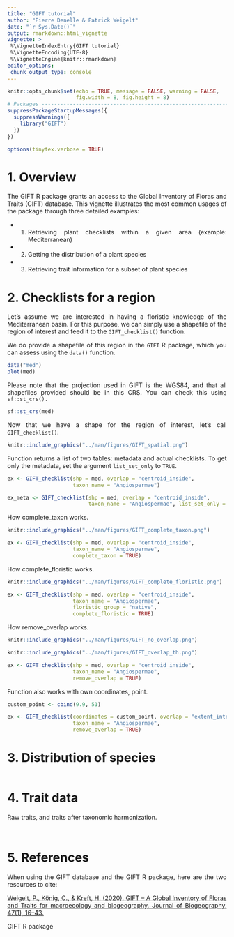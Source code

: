 ```yaml
---
title: "GIFT tutorial"
author: "Pierre Denelle & Patrick Weigelt"
date: "`r Sys.Date()`"
output: rmarkdown::html_vignette
vignette: >
 %\VignetteIndexEntry{GIFT tutorial}
 %\VignetteEncoding{UTF-8} 
 %\VignetteEngine{knitr::rmarkdown}
editor_options: 
 chunk_output_type: console
---
```


<style>
body {
text-align: justify}
</style>

```r

knitr::opts_chunk$set(echo = TRUE, message = FALSE, warning = FALSE,
                      fig.width = 8, fig.height = 8)
# Packages --------------------------------------------------------------------
suppressPackageStartupMessages({
  suppressWarnings({
    library("GIFT")
  })
})

options(tinytex.verbose = TRUE)
```

# 1. Overview

The GIFT R package grants an access to the Global Inventory of Floras and
Traits (GIFT) database. This vignette illustrates the most common usages of
the package through three detailed examples:

- 1. Retrieving plant checklists within a given area (example: Mediterranean)
- 2. Getting the distribution of a plant species
- 3. Retrieving trait information for a subset of plant species

\newpage

# 2. Checklists for a region

Let's assume we are interested in having a floristic knowledge of the
Mediterranean basin. For this purpose, we can simply use a shapefile of the
region of interest and feed it to the `GIFT_checklist()` function.  

We do provide a shapefile of this region in the `GIFT` R package, which you
can assess using the `data()` function.

```r
data("med")
plot(med)
```

Please note that the projection used in GIFT is the WGS84, and that all
shapefiles provided should be in this CRS. You can check this using
`sf::st_crs().`

```r
sf::st_crs(med)
```

Now that we have a shape for the region of interest, let's call
`GIFT_checklist()`.

```r
knitr::include_graphics("../man/figures/GIFT_spatial.png")
```

Function returns a list of two tables: metadata and actual checklists.
To get only the metadata, set the argument `list_set_only` to `TRUE`.

```r
ex <- GIFT_checklist(shp = med, overlap = "centroid_inside",
                     taxon_name = "Angiospermae")

ex_meta <- GIFT_checklist(shp = med, overlap = "centroid_inside",
                          taxon_name = "Angiospermae", list_set_only = TRUE)
```

How complete_taxon works.

```r
knitr::include_graphics("../man/figures/GIFT_complete_taxon.png")
```

```r
ex <- GIFT_checklist(shp = med, overlap = "centroid_inside",
                     taxon_name = "Angiospermae",
                     complete_taxon = TRUE)
```

How complete_floristic works.

```r
knitr::include_graphics("../man/figures/GIFT_complete_floristic.png")
```

```r
ex <- GIFT_checklist(shp = med, overlap = "centroid_inside",
                     taxon_name = "Angiospermae",
                     floristic_group = "native",
                     complete_floristic = TRUE)
```

How remove_overlap works.

```r
knitr::include_graphics("../man/figures/GIFT_no_overlap.png")
```

```r
knitr::include_graphics("../man/figures/GIFT_overlap_th.png")
```

```r
ex <- GIFT_checklist(shp = med, overlap = "centroid_inside",
                     taxon_name = "Angiospermae",
                     remove_overlap = TRUE)
```

Function also works with own coordinates, point.

```r
custom_point <- cbind(9.9, 51)

ex <- GIFT_checklist(coordinates = custom_point, overlap = "extent_intersect",
                     taxon_name = "Angiospermae",
                     remove_overlap = TRUE)
```

# 3. Distribution of species

```r

```


# 4. Trait data

Raw traits, and traits after taxonomic harmonization.

```r

```

```r

```

# 5. References

When using the GIFT database and the GIFT R package, here are the two
resources to cite:

[Weigelt, P., König, C., & Kreft, H. (2020). GIFT – A Global Inventory of Floras and Traits for macroecology and biogeography. Journal of Biogeography, 47(1), 16–43.](https://doi.org/10.1111/jbi.13623)

GIFT R package
